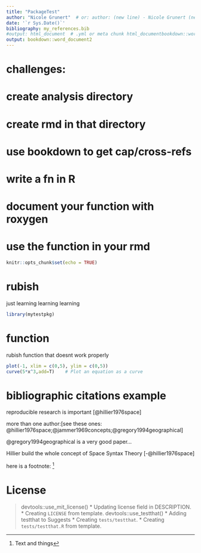 ```yaml
---
title: "PackageTest"
author: "Nicole Grunert"  # or: author: (new line) - Nicole Grunert (new line) - other Author
date: '`r Sys.Date()`'
bibliography: my_references.bib
#output: html_document  # .yml or meta chunk html_documentbookdown::word_document2
output: bookdown::word_document2
---
```

# challenges: 
# create analysis directory
# create rmd in that directory
# use bookdown to get cap/cross-refs
# write a fn in R
# document your function with roxygen
# use the function in your rmd

```r
knitr::opts_chunk$set(echo = TRUE)
```

# rubish

just learning learning learning

```r
library(mytestpkg)
```

# function

rubish function that doesnt work properly

```r
plot(-1, xlim = c(0,5), ylim = c(0,5))
curve(5*x^3,add=T)    # Plot an equation as a curve
```

# bibliographic citations example

<!--
see above: bibliography: my_references.bib  (need BibTex citations!)
-->
 reproducible research is important [@hillier1976space]
 
 more than one author:[see these ones: @hillier1976space;@jammer1969concepts;@gregory1994geographical]
 
 @gregory1994geographical is a very good paper...
 
 Hillier build the whole concept of Space Syntax Theory [-@hillier1976space]

here is a footnote: ^[Text and things]


# License

> devtools::use_mit_license()
* Updating license field in DESCRIPTION.
* Creating `LICENSE` from template.
> devtools::use_testthat()
* Adding testthat to Suggests
* Creating `tests/testthat`.
* Creating `tests/testthat.R` from template.



